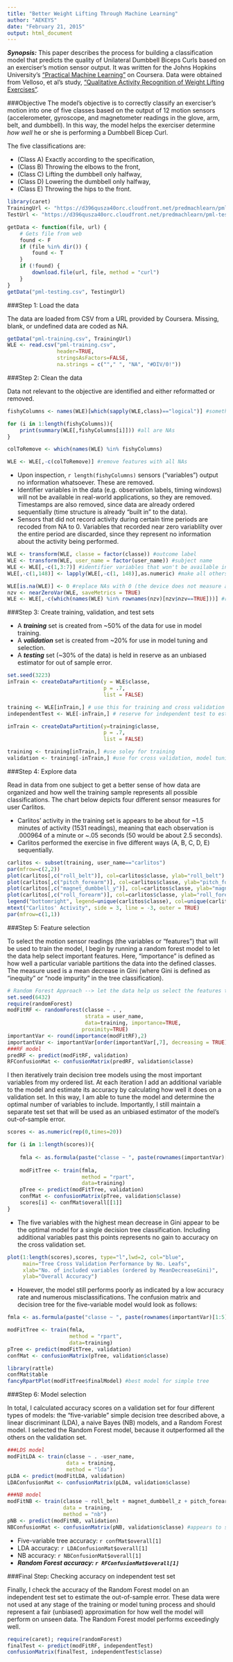 ```yaml
---
title: "Better Weight Lifting Through Machine Learning"
author: "AEKEYS"
date: "February 21, 2015"
output: html_document
---
```


***Synopsis:*** This paper describes the process for building a classification model that predicts the quality of Unilateral Dumbbell Biceps Curls based on an exerciser's motion sensor output. It was written for the Johns Hopkins University's ["Practical Machine Learning"](https://www.coursera.org/course/predmachlearn) on Coursera. Data were obtained from Velloso, et al's study, ["Qualitative Activity Recognition of Weight Lifting Exercises"](http://groupware.les.inf.puc-rio.br/public/papers/2013.Velloso.QAR-WLE.pdf).

###Objective
The model's objective is to correctly classify an exerciser's motion into one of five classes based on the output of 12 motion sensors (accelerometer, gyroscope, and
magnetometer readings in the glove, arm, belt, and dumbbell). In this way, the model helps the exerciser determine *how well* he or she is performing a Dumbbell Bicep Curl.

The five classifications are:

*   (Class A) Exactly according to the specification,  
*   (Class B) Throwing the elbows to the front,  
*   (Class C) Lifting the dumbbell only halfway,  
*   (Class D) Lowering the dumbbell only halfway,  
*   (Class E) Throwing the hips to the front.

```r
library(caret)
TrainingUrl <- "https://d396qusza40orc.cloudfront.net/predmachlearn/pml-training.csv"
TestUrl <- "https://d396qusza40orc.cloudfront.net/predmachlearn/pml-testing.csv"

getData <- function(file, url) {
    # Gets file from web
    found <- F
    if (file %in% dir()) {
        found <- T
    }
    if (!found) {
        download.file(url, file, method = "curl")
    }
}
getData("pml-testing.csv", TestingUrl)
```

###Step 1: Load the data

The data are loaded from CSV from a URL provided by Coursera. Missing, blank, or undefined data are coded as NA.

```r
getData("pml-training.csv", TrainingUrl)
WLE <- read.csv("pml-training.csv",
                header=TRUE,
                stringsAsFactors=FALSE,
                na.strings = c(""," ", "NA", "#DIV/0!"))
```

###Step 2: Clean the data

Data not relevant to the objective are identified and either reformatted or removed.

```r
fishyColumns <- names(WLE)[which(sapply(WLE,class)=="logical")] #something weird here

for (i in 1:length(fishyColumns)){
    print(summary(WLE[,fishyColumns[i]])) #all are NAs
}

colToRemove <- which(names(WLE) %in% fishyColumns)

WLE <- WLE[,-c(colToRemove)] #remove features with all NAs
```
*  Upon inspection, `r length(fishyColumns)` sensors ("variables") output no information whatsoever. These are removed.  
*  Identifier variables in the data (e.g. observation labels, timing windows) will not be available in real-world applications, so they are removed. Timestamps are also removed, since data are already ordered sequentially (time structure is already "built in" to the data).
*  Sensors that did not record activity during certain time periods are recoded from NA to 0. Variables that recorded near zero variablilty over the entire period are discarded, since they represent no information about the activity being performed.

```r
WLE <- transform(WLE, classe = factor(classe)) #outcome label
WLE <- transform(WLE, user_name = factor(user_name)) #subject name
WLE <- WLE[,-c(1,3:7)] #identifier variables that won't be available in real-world application, data is already ordered sequentially
WLE[,-c(1,148)] <- lapply(WLE[,-c(1, 148)],as.numeric) #make all others numeric
```

```r
WLE[is.na(WLE)] <- 0 #replace NAs with 0 (the device does not measure any activity)
nzv <- nearZeroVar(WLE, saveMetrics = TRUE)
WLE <- WLE[,-c(which(names(WLE) %in% rownames(nzv)[nzv$nzv==TRUE]))] #remove nzv columns
```

###Step 3: Create training, validation, and test sets

* A ***training*** set is created from ~50% of the data for use in model training.
* A ***validation*** set is created from ~20% for use in model tuning and selection.
* A ***testing*** set (~30% of the data) is held in reserve as an unbiased estimator for out of sample error.
```r
set.seed(3223)
inTrain <- createDataPartition(y = WLE$classe,
                               p = .7,
                               list = FALSE)

training <- WLE[inTrain,] # use this for training and cross validation
independentTest <- WLE[-inTrain,] # reserve for independent test to estimate out of sample error

inTrain <- createDataPartition(y=training$classe,
                               p = .7,
                               list = FALSE)

training <- training[inTrain,] #use soley for training
validation <- training[-inTrain,] #use for cross validation, model tuning
```

###Step 4: Explore data

Read in data from one subject to get a better sense of how data are organized and how well the training sample represents all possible classifications. The chart below depicts four different sensor measures for user Carlitos. 

 *   Carlitos' activity in the training set is appears to be about for ~1.5 minutes of activity (1531 readings), meaning that each observation is .000964 of a minute or ~.05 seconds (50 would be about 2.5 seconds).  
 *   Carlitos performed the exercise in five different ways (A, B, C, D, E) sequentially.

```r
carlitos <- subset(training, user_name=="carlitos")
par(mfrow=c(2,2))
plot(carlitos[,c("roll_belt")], col=carlitos$classe, ylab="roll_belt")
plot(carlitos[,c("pitch_forearm")], col=carlitos$classe, ylab="pitch_forearm")
plot(carlitos[,c("magnet_dumbbell_y")], col=carlitos$classe, ylab="magnet_dumbbell_y")
plot(carlitos[,c("roll_forearm")], col=carlitos$classe, ylab="roll_forearm")
legend("bottomright", legend=unique(carlitos$classe), col=unique(carlitos$classe), pch=1)
mtext("Carlitos' Activity", side = 3, line = -3, outer = TRUE)
par(mfrow=c(1,1))
```

###Step 5: Feature selection

To select the motion sensor readings (the variables or "features") that will be used to train the model, I begin by running a random forest model to let the data help select important features. Here, "importance" is defined as how well a particular variable partitions the data into the defined classes. The measure used is a mean decrease in Gini (where Gini is defined as "inequity" or "node impurity" in the tree classification).  

```r
# Random Forest Approach --> let the data help us select the features to use
set.seed(6432)
require(randomForest)
modFitRF <- randomForest(classe ~ . , 
                         strata = user_name,
                         data=training, importance=TRUE,
                        proximity=TRUE)
importantVar <- round(importance(modFitRF),2)
importantVar <- importantVar[order(importantVar[,7], decreasing = TRUE),]
###RF model
predRF <- predict(modFitRF, validation)
RFConfusionMat <- confusionMatrix(predRF, validation$classe)
```

I then iteratively train decision tree models using the most important variables from my ordered list. At each iteration I add an additional variable to the model and estimate its accuracy by calculating how well it does on a validation set. In this way, I am able to tune the model and determine the optimal number of variables to include. Importantly, I still maintain a separate test set that will be used as an unbiased estimator of the model's out-of-sample error.

```r
scores <- as.numeric(rep(0,times=20))

for (i in 1:length(scores)){
    
    fmla <- as.formula(paste("classe ~ ", paste(rownames(importantVar)[1:i], collapse= "+")))
    
    modFitTree <- train(fmla, 
                        method = "rpart",
                        data=training)
    pTree <- predict(modFitTree, validation)
    confMat <- confusionMatrix(pTree, validation$classe)
    scores[i] <- confMat$overall[[1]]
}
```

  *  The five variables with the highest mean decrease in Gini appear to be the optimal model for a single decision tree classification. Including additional variables past this points represents no gain to accuracy on the cross validation set.
  
```r
plot(1:length(scores),scores, type="l",lwd=2, col="blue", 
     main="Tree Cross Validation Performance by No. Leafs",
     xlab="No. of included variables (ordered by MeanDecreaseGini)",
     ylab="Overall Accuracy")
```

  *  However, the model still performs poorly as indicated by a low accuracy rate and numerous misclassifications.  The confusion matrix and decision tree for the five-variable model would look as follows: 
  
```r
fmla <- as.formula(paste("classe ~ ", paste(rownames(importantVar)[1:5], collapse= "+")))

modFitTree <- train(fmla, 
                    method = "rpart",
                    data=training)
pTree <- predict(modFitTree, validation)
confMat <- confusionMatrix(pTree, validation$classe)
```

```r
library(rattle)
confMat$table
fancyRpartPlot(modFitTree$finalModel) #best model for simple tree
```

###Step 6: Model selection

In total, I calculated accuracy scores on a validation set for four different types of models: the "five-variable" simple decision tree described above, a linear discriminant (LDA), a naive Bayes (NB) models, and a Random Forest model. I selected the Random Forest model, because it outperformed all the others on the validation set.

```r
###LDS model
modFitLDA <- train(classe ~ . -user_name,
                   data = training,
                   method = "lda")
pLDA <- predict(modFitLDA, validation)
LDAConfusionMat <- confusionMatrix(pLDA, validation$classe)

###NB model
modFitNB <- train(classe ~ roll_belt + magnet_dumbbell_z + pitch_forearm,
                  data = training,
                  method = "nb")
pNB <- predict(modFitNB, validation)
NBConfusionMat <- confusionMatrix(pNB, validation$classe) #appears to suffer from underrun
```

 *  Five-variable tree accuracy: `r confMat$overall[1]`
 *  LDA accuracy: `r LDAConfusionMat$overall[1]`
 *  NB accuracy: `r NBConfusionMat$overall[1]`
 *  ***Random Forest accuracy: `r RFConfusionMat$overall[1]`***
 
###Final Step: Checking accuracy on independent test set

Finally, I check the accuracy of the Random Forest model on an independent test set to estimate the out-of-sample error. These data were not used at any stage of the training or model tuning process and should represent a fair (unbiased) approximation for how well the model will perform on unseen data. The Random Forest model performs exceedingly well.

```r
require(caret); require(randomForest)
finalTest <- predict(modFitRF, independentTest)
confusionMatrix(finalTest, independentTest$classe)
```